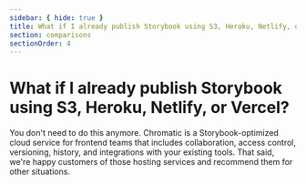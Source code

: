 ```yaml
---
sidebar: { hide: true }
title: What if I already publish Storybook using S3, Heroku, Netlify, or Vercel?
section: comparisons
sectionOrder: 4
---
```


# What if I already publish Storybook using S3, Heroku, Netlify, or Vercel?

You don't need to do this anymore. Chromatic is a Storybook-optimized cloud service for frontend teams that includes collaboration, access control, versioning, history, and integrations with your existing tools. That said, we're happy customers of those hosting services and recommend them for other situations.
